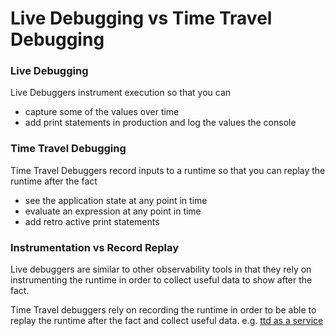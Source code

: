 # Live Debugging vs Time Travel Debugging

### Live Debugging

Live Debuggers instrument execution so that you can

- capture some of the values over time
- add print statements in production and log the values the console

### Time Travel Debugging

Time Travel Debuggers record inputs to a runtime so that you can replay the runtime after the fact

- see the application state at any point in time
- evaluate an expression at any point in time
- add retro active print statements

### Instrumentation vs Record Replay

Live debuggers are similar to other observability tools in that they rely on instrumenting the runtime in order to collect useful data to show after the fact.

Time Travel debuggers rely on recording the runtime in order to be able to replay the runtime after the fact and collect useful data. e.g. [ttd as a service](https://medium.com/replay-io/time-travel-debugging-as-a-service-f7b01820abed)